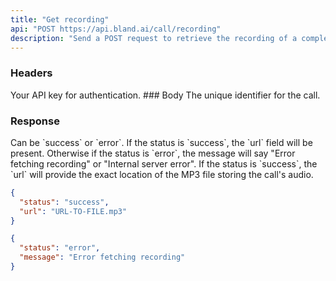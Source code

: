 ```yaml
---
title: "Get recording"
api: "POST https://api.bland.ai/call/recording"
description: "Send a POST request to retrieve the recording of a completed phone call"
---
```


### Headers

<ParamField header="authorization" type="string" required>
  Your API key for authentication.
</ParamField>
### Body

<ParamField body="call_id" type="string" required>
  The unique identifier for the call.
</ParamField>

### Response

<ResponseField name="status" type="string">
  Can be `success` or `error`.
</ResponseField>

<ResponseField name="message" type="string">
  If the status is `success`, the `url` field will be present.
  Otherwise if the status is `error`, the message will say "Error fetching recording" or "Internal server error".
</ResponseField>

<ResponseField name="url" type="string">
  If the status is `success`, the `url` will provide the exact location of the MP3 file storing the call's audio.
</ResponseField>

<ResponseExample>

```json Success response
{
  "status": "success",
  "url": "URL-TO-FILE.mp3"
}
```

```json Error response
{
  "status": "error",
  "message": "Error fetching recording"
}
```

</ResponseExample>


